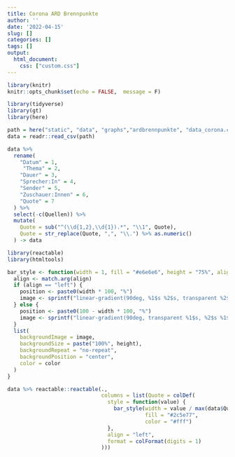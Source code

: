 ```yaml
---
title: Corona ARD Brennpunkte
author: ''
date: '2022-04-15'
slug: []
categories: []
tags: []
output:
  html_document:
    css: ["custom.css"]
---
```

```r
library(knitr)
knitr::opts_chunk$set(echo = FALSE,  message = F)
```

```r
library(tidyverse)
library(gt)
library(here)
```

```r
path = here("static", "data", "graphs","ardbrennpunkte", "data_corona.csv")
data = readr::read_csv(path)
```

```r
data %>% 
  rename(
    "Datum" = 1,
     "Thema" = 2,
    "Dauer" = 3,
    "Sprecher:In" = 4,
    "Sender" = 5,
    "Zuschauer:Innen" = 6,
    "Quote" = 7
  ) %>% 
  select(-c(Quellen)) %>% 
  mutate(
    Quote = sub("^(\\d{1,2},\\d{1}).*", "\\1", Quote),
    Quote = str_replace(Quote, ",", "\\.") %>% as.numeric()
  ) -> data
```

<style>
.reactable{
  font-family: mono;
}
</style>

```r
library(reactable)
library(htmltools)

bar_style <- function(width = 1, fill = "#e6e6e6", height = "75%", align = c("left", "right"), color = NULL) {
  align <- match.arg(align)
  if (align == "left") {
    position <- paste0(width * 100, "%")
    image <- sprintf("linear-gradient(90deg, %1$s %2$s, transparent %2$s)", fill, position)
  } else {
    position <- paste0(100 - width * 100, "%")
    image <- sprintf("linear-gradient(90deg, transparent %1$s, %2$s %1$s)", position, fill)
  }
  list(
    backgroundImage = image,
    backgroundSize = paste("100%", height),
    backgroundRepeat = "no-repeat",
    backgroundPosition = "center",
    color = color
  )
}

data %>% reactable::reactable(.,
                              columns = list(Quote = colDef(
                                style = function(value) {
                                  bar_style(width = value / max(data$Quote),
                                            fill = "#2c5e77",
                                            color = "#fff")
                                },
                                align = "left",
                                format = colFormat(digits = 1)
                              )))
```

